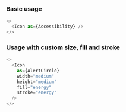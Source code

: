 ### Basic usage

```javascript type=expo
<>
  <Icon as={Accessibility} />
</>
```

### Usage with custom size, fill and stroke

```javascript type=expo
<>
  <Icon
    as={AlertCircle}
    width="medium"
    height="medium"
    fill="energy"
    stroke="energy"
  />
</>
```
